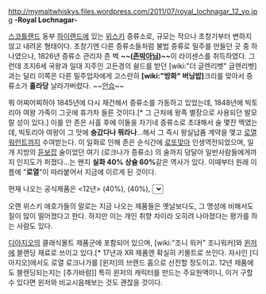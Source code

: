 http://mymaltwhiskys.files.wordpress.com/2011/07/royal_lochnagar_12_yo.jpg
'''-Royal Lochnagar-'''

[[스코틀랜드]] 동부 [[하이랜드]]에 있는 [[위스키]] 증류소로, 규모는 작으나 초창기부터 변하지 않고 내려온 형태이다.
초창기엔 다른 증류소들처럼 불법 증류로 밀주를 만들던 곳 중 하나였으나, 1826년 증류소 관리자 존 벡 '''~~([[존박]]아님)~~'''이 라이센스를 취득하였다. 그런데 조지6세 국왕과 일대 지주인 고든경의 쉴드를 받던 [wiki:"더 글렌리벳" 글렌리벳]과는 달리 이쪽은 다른 밀주업자에게 고스란히 '''[wiki:"방화" 버닝밥]'''크리를 맞아서 증류소가 '''홀라당''' 날라가버렸다. ~~[[안습]]~~

뭐 어찌어찌하야 1845년에 다시 재건해서 증류소를 가동하고 있었는데, 1848년에 빅토리아 여왕 가족이 그곳에 휴가차 들른 것이다.[* 그 근처에 왕족 별장으로 사용되던 발모랄 성이 있다.] 이를 안 존은 사흘 후에 이들을 자기네 증류소로 초대해서 술 몇잔 멕였는데, 빅토리아 여왕이 그 맛에 '''숑갔다나 뭐라나'''...해서 그 즉시 왕실납품 계약을 맺고 [[로열워런트]]까지 수여받는다. 이 일화로 인해 존은 순식간에 [[로또]]맞아 인생역전되었으며, 일개 지방의 [[듣보잡]] 술이었던 여기 (로크나가 증류소) 의 술까지 덩달아 일반사람들에게까지 인지도가 퍼졌다...는 왠지 '''실화 40% 상술 60%'''같은 역사가 있다. 이때부터 원래 이름에 "'''로열'''"이 따라붙어서 지금에 이르게 된 것이다.

현재 나오는 공식제품은 <12년> (40%), <Distillers Edition> (40%), <Select Reserve> (43%) 3종이다. [[대한민국]]에는 12년이 정식 수입되고 있으며 때때로 다른 버전도 들어오곤 한다.

오랜 위스키 애호가들의 말로는 지금 나오는 제품들은 옛날보다도, 그 명성에 비해서도 질이 많이 떨어졌다고 한다. 하지만 이는 개인 취향 차이라 오히려 나아졌다는 평가를 하는 사람도 있다.

[[디아지오]]의 클래식몰트 제품군에 포함되어 있으며, [wiki:"조니 워커" 조니워커]와 [[윈저]]에 블랜딩 재료로 쓰이고 있다.[* 17년과 XR 제품엔 확실히 키몰트로 쓰인다. 자사인 [디아지오]에서도 로열 로크나가를 [윈저]의 브랜드 홈으로 선전할 정도이고. 12년 제품에도 블렌딩되는지는 [추가바람]] 특히 윈저의 캐릭터를 만드는 주요원액이니, 이거 구할 수 있다면 윈저와 비교시음해보는 것도 괜찮을 것이다.
